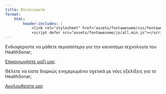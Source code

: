 ```yaml
---
title: Επικοινωνία
format:
    html:
        header-includes: |
            <link rel="stylesheet" href="assets/fontawesome/css/fontawesome.min.css">
            <script defer src="assets/fontawesome/js/all.min.js"></script>
---
```


Ενδιαφέρεστε να μάθετε περισσότερα για την καινοτόμα τεχνολογία του HealthSonar;

<i class="fa-solid fa-envelope fa-lg" style="color:#000000"></i>
[Επικοινωνήστε μαζί μας](mailto:info@pdneurotechnology.com).

Θέλετε να είστε διαρκώς ενημερωμένοι σχετικά με νέες εξελίξεις για το HealthSonar;

<i class="fa-brands fa-twitter fa-lg" style="color:#000000"></i>
[Ακολουθείστε μας](https://www.twitter.com/healthsonar)